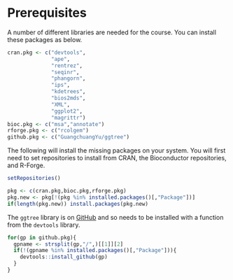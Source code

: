 # Prerequisites

A number of different libraries are needed for the course. You can install these packages as below.

```r
cran.pkg <- c("devtools",
              "ape",
              "rentrez",
              "seqinr",
              "phangorn",
              "ips",
              "kdetrees",
              "bios2mds",
              "XML",
              "ggplot2",
              "magrittr")
bioc.pkg <- c("msa","annotate")
rforge.pkg <- c("rcolgem")
github.pkg <- c("GuangchuangYu/ggtree")
```

The following will install the missing packages on your system. You will first need to set repositories to install from CRAN, the Bioconductor repositories, and R-Forge.

```r
setRepositories()
```


```r
pkg <- c(cran.pkg,bioc.pkg,rforge.pkg)
pkg.new <- pkg[!(pkg %in% installed.packages()[,"Package"])]
if(length(pkg.new)) install.packages(pkg.new)
```

The ```ggtree``` library is on [GitHub](http://github.com) and so needs to be installed with a function from the ```devtools``` library.

```r
for(gp in github.pkg){
  gpname <- strsplit(gp,"/",)[[1]][2]
  if(!(gpname %in% installed.packages()[,"Package"])){
    devtools::install_github(gp)
  }
}
```
